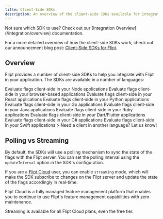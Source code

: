 ```yaml
---
title: Client-Side SDKs
description: An overview of the client-side SDKs available for integrating with Flipt.
---
```


<Info>
  Not sure which SDK to use? Check out our [Integration
  Overview](/integration/overview) documentation.
</Info>

For a more detailed overview of how the client-side SDKs work, check out our announcement blog post: [Client-Side SDKs for Flipt](https://blog.flipt.io/new-client-side-evaluation).

## Overview

Flipt provides a number of client-side SDKs to help you integrate with Flipt in your application. The SDKs are available in a number of languages:

<CardGroup cols={2}>
  <Card
    title="Node"
    href="https://github.com/flipt-io/flipt-client-sdks/tree/main/flipt-client-node"
    icon="node"
    color="#68a063"
  >
    Evaluate flags client-side in your Node applications
  </Card>
  <Card
    title="Browser"
    href="https://github.com/flipt-io/flipt-client-sdks/tree/main/flipt-client-browser"
    icon="js"
    color="#f7e018"
  >
    Evaluate flags client-side in your browser-based applications
  </Card>
  <Card
    title="React"
    href="https://github.com/flipt-io/flipt-client-sdks/tree/main/flipt-client-react"
    icon="react"
    color="#61dafb"
  >
    Evaluate flags client-side in your React applications
  </Card>
  <Card
    href="https://github.com/flipt-io/flipt-client-sdks/tree/main/flipt-client-python"
    title="Python"
    icon="python"
    color="#4c8abe"
  >
    Evaluate flags client-side in your Python applications
  </Card>
  <Card
    href="https://github.com/flipt-io/flipt-client-sdks/tree/main/flipt-client-go"
    title="Go"
    icon="golang"
    color="#00add8"
  >
    Evaluate flags client-side in your Go applications
  </Card>
  <Card
    href="https://github.com/flipt-io/flipt-client-sdks/tree/main/flipt-client-java"
    title="Java"
    icon="java"
    color="#e41f23"
  >
    Evaluate flags client-side in your Java applications
  </Card>
  <Card
    href="https://github.com/flipt-io/flipt-client-sdks/tree/main/flipt-client-ruby"
    title="Ruby"
    icon="gem"
    color="#cd412b"
  >
    Evaluate flags client-side in your Ruby applications
  </Card>
  <Card
    href="https://github.com/flipt-io/flipt-client-sdks/tree/main/flipt-client-dart"
    title="Dart"
    icon="bullseye"
    color="#2cb7f6"
  >
    Evaluate flags client-side in your Dart/Flutter applications
  </Card>
  <Card
    href="https://github.com/flipt-io/flipt-client-sdks/tree/main/flipt-client-csharp"
    title="C#"
    icon="microsoft"
    color="#4c8abe"
  >
    Evaluate flags client-side in your C# applications
  </Card>
  <Card
    href="https://github.com/flipt-io/flipt-client-sdks/tree/main/flipt-client-swift"
    title="Swift"
    icon="swift"
    color="#ffac45"
  >
    Evaluate flags client-side in your Swift applications
  </Card>
  <Card
    href="https://github.com/flipt-io/flipt-client-sdks/issues/new?assignees=&labels=new-language&projects=&template=new_language.yml"
    title="Request a Client"
    icon="github"
    color="#000000"
  >
    > Need a client in another language? Let us know!
  </Card>
</CardGroup>

## Polling vs Streaming

By default, the SDKs will use a polling mechanism to sync the state of the flags with the Flipt server. You can set the polling interval using the `updateInterval` option in the SDK's configuration.

If you are a [Flipt Cloud](/cloud/overview) user, you can enable `streaming` mode, which will make the SDK subscribe to changes on the Flipt server and update the state of the flags accordingly in real-time.

<Card href="/cloud/overview" title="Flipt Cloud" icon="cloud">
  Flipt Cloud is a fully managed feature management platform that enables you to
  continue to use Flipt's feature management capabilities with zero maintenance.
</Card>

Streaming is available for all Flipt Cloud plans, even the free tier.

